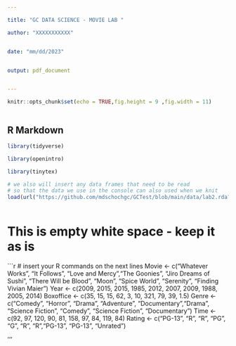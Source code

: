 ---

title: "GC DATA SCIENCE - MOVIE LAB "

author: "XXXXXXXXXXX"


date: "mm/dd/2023"


output: pdf_document


---

```{r setup, include=FALSE}
knitr::opts_chunk$set(echo = TRUE,fig.height = 9 ,fig.width = 11)



```


## R Markdown

```{r include = FALSE, warning = FALSE, results = FALSE}

library(tidyverse)

library(openintro)

library(tinytex)

# we also will insert any data frames that need to be read
# so that the data we use in the console can also used when we knit
load(url("https://github.com/mdschochgc/GCTest/blob/main/data/lab2.rda?raw=true"))



```
# This is empty white space - keep it as is 

```{r "TEST", error = TRUE, warning = FALSE}

# insert your R commands on the next lines
Movie <- c("Whatever Works", "It Follows", "Love and Mercy","The Goonies", "Jiro Dreams of Sushi", "There Will be Blood", "Moon", "Spice World", "Serenity", "Finding Vivian Maier")
Year <- c(2009, 2015, 2015, 1985, 2012, 2007, 2009, 1988, 2005, 2014)
Boxoffice <- c(35, 15, 15, 62, 3, 10, 321, 79, 39, 1.5)
Genre <- c("Comedy", "Horror", "Drama", "Adventure", "Documentary","Drama", "Science Fiction", "Comedy", "Science Fiction", "Documentary")
Time <- c(92, 97, 120, 90, 81, 158, 97, 84, 119, 84)
Rating <- c("PG-13", "R", "R", "PG", "G", "R", "R","PG-13", "PG-13", "Unrated")






'''
